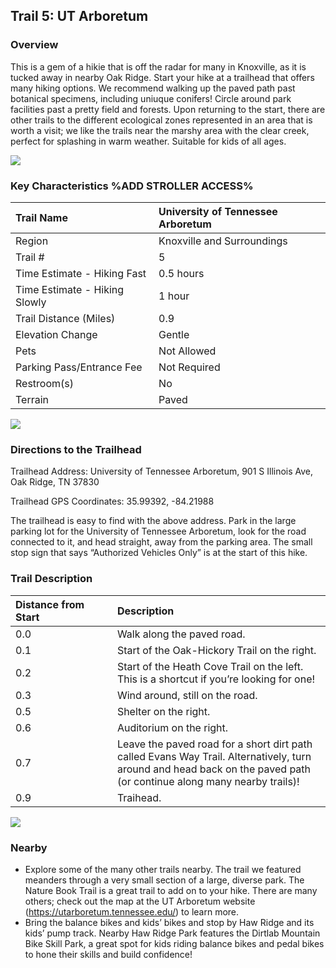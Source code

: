 ## Trail 5: UT Arboretum

### Overview

This is a gem of a hikie that is off the radar for many in Knoxville, as it is tucked away in nearby Oak Ridge. Start your hike at a trailhead that offers many hiking options. We recommend walking up the paved path past botanical specimens, including uniuque conifers! Circle around park facilities past a pretty field and forests. Upon returning to the start, there are other trails to the different ecological zones represented in an area that is worth a visit; we like the trails near the marshy area with the clear creek, perfect for splashing in warm weather. Suitable for kids of all ages.

![](img/trail-05-figure-01.jpg)

### Key Characteristics %ADD STROLLER ACCESS%

| Trail Name                    | University of Tennessee Arboretum |
|:------------------------------|:----------------------------------|
| Region                        | Knoxville and Surroundings        |
| Trail \#                      | 5                                 |
| Time Estimate - Hiking Fast   | 0.5 hours                         |
| Time Estimate - Hiking Slowly | 1 hour                            |
| Trail Distance (Miles)        | 0.9                               |
| Elevation Change              | Gentle                            |
| Pets                          | Not Allowed                       |
| Parking Pass/Entrance Fee     | Not Required                      |
| Restroom(s)                   | No                                |
| Terrain                       | Paved                             |

![](maps/trail-05-map.jpeg)

### Directions to the Trailhead

Trailhead Address: University of Tennessee Arboretum, 901 S Illinois Ave, Oak Ridge, TN 37830

Trailhead GPS Coordinates: 35.99392, -84.21988

The trailhead is easy to find with the above address. Park in the large parking lot for the University of Tennessee Arboretum, look for the road connected to it, and head straight, away from the parking area. The small stop sign that says "Authorized Vehicles Only" is at the start of this hike.

### Trail Description

| Distance from Start | Description                                                                                                                                                           |
|:----------------|:-----------------------------------|
| 0.0                 | Walk along the paved road.                                                                                                                                            |
| 0.1                 | Start of the Oak-Hickory Trail on the right.                                                                                                                          |
| 0.2                 | Start of the Heath Cove Trail on the left. This is a shortcut if you're looking for one!                                                                              |
| 0.3                 | Wind around, still on the road.                                                                                                                                       |
| 0.5                 | Shelter on the right.                                                                                                                                                 |
| 0.6                 | Auditorium on the right.                                                                                                                                              |
| 0.7                 | Leave the paved road for a short dirt path called Evans Way Trail. Alternatively, turn around and head back on the paved path (or continue along many nearby trails)! |
| 0.9                 | Traihead.                                                                                                                                                             |

![](img/trail-05-figure-02.jpg)

### Nearby

-   Explore some of the many other trails nearby. The trail we featured meanders through a very small section of a large, diverse park. The Nature Book Trail is a great trail to add on to your hike. There are many others; check out the map at the UT Arboretum website (<https://utarboretum.tennessee.edu/>) to learn more.
-   Bring the balance bikes and kids' bikes and stop by Haw Ridge and its kids' pump track. Nearby Haw Ridge Park features the Dirtlab Mountain Bike Skill Park, a great spot for kids riding balance bikes and pedal bikes to hone their skills and build confidence!
